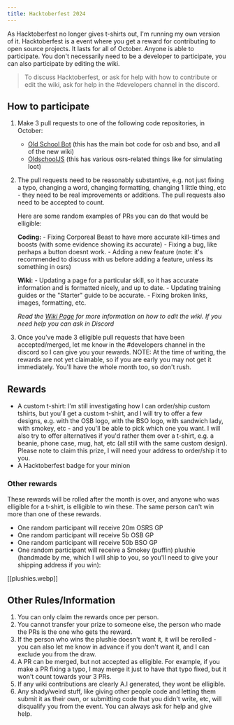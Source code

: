 ```yaml
---
title: Hacktoberfest 2024
---
```


As Hacktoberfest no longer gives t-shirts out, I'm running my own version of it. Hacktoberfest is a event where you get a reward for contributing to open source projects. It lasts for all of October. Anyone is able to participate. You don't necessarily need to be a developer to participate, you can also participate by editing the wiki.

> To discuss Hacktoberfest, or ask for help with how to contribute or edit the wiki, ask for help in the #developers channel in the discord.

## How to participate

1. Make 3 pull requests to one of the following code repositories, in October:
   - [Old School Bot](https://github.com/oldschoolgg/oldschoolbot) (this has the main bot code for osb and bso, and all of the new wiki)
   - [OldschoolJS](https://github.com/oldschoolgg/oldschooljs) (this has various osrs-related things like for simulating loot)

2. The pull requests need to be reasonably substantive, e.g. not just fixing a typo, changing a word,
changing formatting, changing 1 little thing, etc - they need to be real improvements or additions. The
pull requests also need to be accepted to count.

    Here are some random examples of PRs you can do that would be elligible:

    **Coding:**
        - Fixing Corporeal Beast to have more accurate kill-times and boosts (with some evidence showing its accurate)
        - Fixing a bug, like perhaps a button doesnt work.
        - Adding a new feature (note: it's recommended to discuss with us before adding a feature, unless its something in osrs)

    **Wiki:**
        - Updating a page for a particular skill, so it has accurate information and is formatted nicely, and up to date.
        - Updating training guides or the "Starter" guide to be accurate.
        - Fixing broken links, images, formatting, etc.

    *Read the [Wiki Page](/getting-started/wiki) for more information on how to edit the wiki. If you need help you can ask in Discord*

3. Once you've made 3 elligible pull requests that have been accepted/merged, let me know in the #developers channel in the discord so I can give you your rewards. NOTE: At the time of writing, the rewards are not yet claimable, so if you are early you may not get it immediately. You'll have the whole month too, so don't rush.

## Rewards

- A custom t-shirt: I'm still investigating how I can order/ship custom tshirts, but you'll get a custom t-shirt, and I will try to offer a few designs, e.g. with the OSB logo, with the BSO logo, with sandwich lady, with smokey, etc - and you'll be able to pick which one you want. I will also try to offer alternatives if you'd rather them over a t-shirt, e.g. a beanie, phone case, mug, hat, etc (all still with the same custom design). Please note to claim this prize, I will need your address to order/ship it to you.
- A Hacktoberfest badge for your minion

### Other rewards 
These rewards will be rolled after the month is over, and anyone who was elligible for a t-shirt, is elligible to win these. The same person can't win more than one of these rewards.

- One random participant will receive 20m OSRS GP
- One random participant will receive 5b OSB GP
- One random participant will receive 50b BSO GP
- One random participant will receive a Smokey (puffin) plushie (handmade by me, which I will ship to you, so you'll need to give your shipping address if you win):

[[plushies.webp]]

## Other Rules/Information

1. You can only claim the rewards once per person.
2. You cannot transfer your prize to someone else, the person who made the PRs is the one who gets the reward.
3. If the person who wins the plushie doesn't want it, it will be rerolled - you can also let me know in advance if you don't want it, and I can exclude you from the draw.
4. A PR can be merged, but not accepted as elligible. For example, if you make a PR fixing a typo, I may merge it just to have that typo fixed, but it won't count towards your 3 PRs. 
5. If any wiki contributions are clearly A.I generated, they wont be elligible.
6. Any shady/weird stuff, like giving other people code and letting them submit it as their own, or submitting code that you didn't write, etc, will disqualify you from the event. You can always ask for help and give help.
